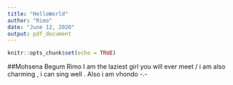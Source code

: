 ```yaml
---
title: "HelloWorld"
author: "Rimo"
date: "June 12, 2020"
output: pdf_document
---
```


```r
knitr::opts_chunk$set(echo = TRUE)
```

##Mohsena Begum Rimo
I am the laziest girl you will ever meet / i am also charming , i can sing  well . Also i am vhondo -.-
